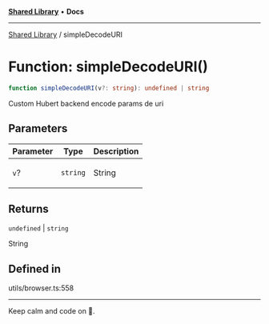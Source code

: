 
<Meta title="Libs/Shared/functions/simpleDecodeURI" />



[**Shared Library**](/?path=/docs/libs-shared-overview--page) • **Docs**

***

[Shared Library](/?path=/docs/libs-shared-overview--page) / simpleDecodeURI

# Function: simpleDecodeURI()

```ts
function simpleDecodeURI(v?: string): undefined | string
```

Custom Hubert backend encode params de uri

## Parameters

<table>
<thead>
<tr>
<th>Parameter</th>
<th>Type</th>
<th>Description</th>
</tr>
</thead>
<tbody>
<tr>
<td>

`v`?

</td>
<td>

`string`

</td>
<td>

String

</td>
</tr>
</tbody>
</table>

## Returns

`undefined` \| `string`

String

## Defined in

utils/browser.ts:558


***

Keep calm and code on 🤘.